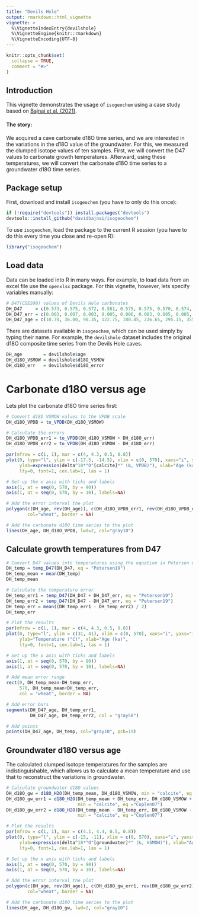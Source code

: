 ```yaml
---
title: "Devils Hole"
output: rmarkdown::html_vignette
vignette: >
  %\VignetteIndexEntry{devilshole}
  %\VignetteEngine{knitr::rmarkdown}
  %\VignetteEncoding{UTF-8}
---
```


```r
knitr::opts_chunk$set(
  collapse = TRUE,
  comment = "#>"
)
```

## Introduction

This vignette demonstrates the usage of `isogeochem` using a case study based on
[Bajnai et al. (2021)](https://doi.org/10.1029/2021GL093257).

#### The story:

We acquired a cave carbonate d18O time series, and we are interested in the variations in the d18O value of the groundwater. For this, we measured the clumped isotope values of ten samples. First, we will convert the D47 values to carbonate growth temperatures. Afterward, using these temperatures, we will convert the carbonate d18O time series to a groundwater d18O time series.

## Package setup

First, download and install `isogeochem` (you have to only do this once):

```r
if (!require("devtools")) install.packages("devtools")
devtools::install_github("davidbajnai/isogeochem")
```

To use `isogeochem`, load the package to the current R session (you have to do this every time you close and re-open R):

```r
library("isogeochem")
```

## Load data

Data can be loaded into R in many ways. For example, to load data from an excel file use the `openxlsx` package. For this vignette, however, lets specify variables manually:

```r
# D47(CDES90) values of Devils Hole carbonates 
DH_D47     = c(0.573, 0.575, 0.572, 0.581, 0.575, 0.575, 0.570, 0.574, 0.568, 0.575)
DH_D47_err = c(0.003, 0.007, 0.003, 0.005, 0.006, 0.003, 0.005, 0.005, 0.007, 0.005)
DH_D47_age = c(10.70, 36.00, 90.35, 122.75, 180.45, 236.65, 295.15, 355.65, 380.05, 496.65)
```

There are datasets available in `isogeochem`, which can be used simply by typing their name. For example, the `devilshole` dataset includes the original d18O composite time series from the Devils Hole caves.

```r
DH_age        = devilshole$age
DH_d18O_VSMOW = devilshole$d18O_VSMOW
DH_d18O_err   = devilshole$d18O_error
```

# Carbonate d18O versus age

Lets plot the carbonate d18O time series first:

```r
# Convert d18O VSMOW values to the VPDB scale 
DH_d18O_VPDB = to_VPDB(DH_d18O_VSMOW)

# Calculate the errors
DH_d18O_VPDB_err1 = to_VPDB(DH_d18O_VSMOW + DH_d18O_err)
DH_d18O_VPDB_err2 = to_VPDB(DH_d18O_VSMOW - DH_d18O_err)

par(mfrow = c(1, 1), mar = c(4, 4.3, 0.5, 0.8))
plot(0, type="l", ylim = c(-17.5, -14.5), xlim = c(0, 570), xaxs="i", yaxs="i", xaxt = "n",
     ylab=expression(delta^18*"O"[calcite]*" (‰, VPDB)"), xlab="Age (ka)",
     lty=0, font=1, cex.lab=1, las = 1)

# Set up the x axis with ticks and labels
axis(1, at = seq(0, 570, by = 90))
axis(1, at = seq(0, 570, by = 10), labels=NA)

# Add the error interval the plot
polygon(c(DH_age, rev(DH_age)), c(DH_d18O_VPDB_err1, rev(DH_d18O_VPDB_err2)),
        col="wheat", border = NA)

# Add the carbonate d18O time series to the plot
lines(DH_age, DH_d18O_VPDB, lwd=2, col="gray10")
```

## Calculate growth temperatures from D47

```r
# Convert D47 values into temperatures using the equation in Petersen et al. (2019)
DH_temp = temp_D47(DH_D47, eq = "Petersen19")
DH_temp_mean = mean(DH_temp)
DH_temp_mean

# Calculate the temperature error
DH_temp_err1 = temp_D47(DH_D47 + DH_D47_err, eq = "Petersen19")
DH_temp_err2 = temp_D47(DH_D47 - DH_D47_err, eq = "Petersen19")
DH_temp_err = mean((DH_temp_err1 - DH_temp_err2) / 2)
DH_temp_err

# Plot the results
par(mfrow = c(1, 1), mar = c(4, 4.3, 0.5, 0.8))
plot(0, type="l", ylim = c(31, 41), xlim = c(0, 570), xaxs="i", yaxs="i", xaxt = "n",
     ylab="Temperature (°C)", xlab="Age (ka)",
     lty=0, font=1, cex.lab=1, las = 1)

# Set up the x axis with ticks and labels
axis(1, at = seq(0, 570, by = 90))
axis(1, at = seq(0, 570, by = 10), labels=NA)

# Add mean error range
rect(0, DH_temp_mean-DH_temp_err,
     570, DH_temp_mean+DH_temp_err,
     col = "wheat", border = NA)

# Add error bars
segments(DH_D47_age, DH_temp_err1,
         DH_D47_age, DH_temp_err2, col = "gray50")

# Add points
points(DH_D47_age, DH_temp, col="gray10", pch=19)
```

## Groundwater d18O versus age

The calculated clumped isotope temperatures for the samples are indistinguishable, which allows us to calculate a mean temperature and use that to reconstruct the variations in groundwater.

```r
# Calculate groundwater d18O values
DH_d18O_gw = d18O_H2O(DH_temp_mean, DH_d18O_VSMOW, min = "calcite", eq ="Coplen07")
DH_d18O_gw_err1 = d18O_H2O(DH_temp_mean + DH_temp_err, DH_d18O_VSMOW + DH_d18O_err,
                           min = "calcite", eq ="Coplen07")
DH_d18O_gw_err2 = d18O_H2O(DH_temp_mean - DH_temp_err, DH_d18O_VSMOW - DH_d18O_err,
                           min = "calcite", eq ="Coplen07")

# Plot the results
par(mfrow = c(1, 1), mar = c(4.1, 4.4, 0.5, 0.8))
plot(0, type="l", ylim = c(-15, -11), xlim = c(0, 570), xaxs="i", yaxs="i", xaxt = "n",
     ylab=expression(delta^18*"O"[groundwater]*" (‰, VSMOW)"), xlab="Age (ka)",
     lty=0, font=1, cex.lab=1, las = 1)

# Set up the x axis with ticks and labels
axis(1, at = seq(0, 570, by = 90))
axis(1, at = seq(0, 570, by = 10), labels=NA)

# Add the error interval the plot
polygon(c(DH_age, rev(DH_age)), c(DH_d18O_gw_err1, rev(DH_d18O_gw_err2)),
        col="wheat", border = NA)

# Add the carbonate d18O time series to the plot
lines(DH_age, DH_d18O_gw, lwd=2, col="gray10")
```
